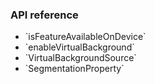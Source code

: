 <PlatformWrapper platform='flutter'>

### API reference

- <Link to="{{global.API_REF_FLUTTER_ROOT}}/class_irtcengine.html#api_irtcengine_isfeatureavailableondevice">`isFeatureAvailableOnDevice`</Link>

- <Link to="{{global.API_REF_FLUTTER_ROOT}}/class_irtcengine.html#api_irtcengine_enablevirtualbackground">`enableVirtualBackground`</Link>

- <Link to="{{global.API_REF_FLUTTER_ROOT}}/class_virtualbackgroundsource.html">`VirtualBackgroundSource`</Link>

- <Link to="{{global.API_REF_FLUTTER_ROOT}}/class_segmentationproperty.html">`SegmentationProperty`</Link>

</PlatformWrapper>